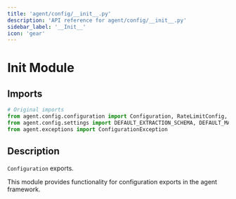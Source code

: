 ```yaml
---
title: 'agent/config/__init__.py'
description: 'API reference for agent/config/__init__.py'
sidebar_label: '__Init__'
icon: 'gear'
---
```


#   Init   Module

## Imports

```python
# Original imports
from agent.config.configuration import Configuration, RateLimitConfig, RunnableConfigDict, RunnableMetadata
from agent.config.settings import DEFAULT_EXTRACTION_SCHEMA, DEFAULT_MARKET_DATA_SOURCES, DEFAULT_MAX_INFO_TOOL_CALLS, DEFAULT_MAX_LOOPS, DEFAULT_MAX_RESEARCH_ITERATIONS, DEFAULT_MAX_SEARCH_RESULTS, DEFAULT_MAX_VALIDATION_ATTEMPTS, DEFAULT_MODEL_NAME, DEFAULT_TEMPERATURE, DEFAULT_VALIDATION_THRESHOLDS, AgentType, get_anthropic_api_key, get_brave_api_key, get_brave_news_endpoint, get_brave_search_endpoint, get_brave_summarizer_endpoint, get_brave_web_endpoint, get_fireworks_api_key, get_langsmith_api_key, get_langsmith_endpoint, get_langsmith_project, get_openai_api_base, get_openai_api_key, get_postgres_db, get_postgres_host, get_postgres_password, get_postgres_port, get_postgres_user, get_qdrant_collection_name, get_qdrant_host, get_qdrant_port, get_searxng_url
from agent.exceptions import ConfigurationException
```

## Description
`Configuration` exports.

This module provides functionality for configuration exports
in the agent framework.

